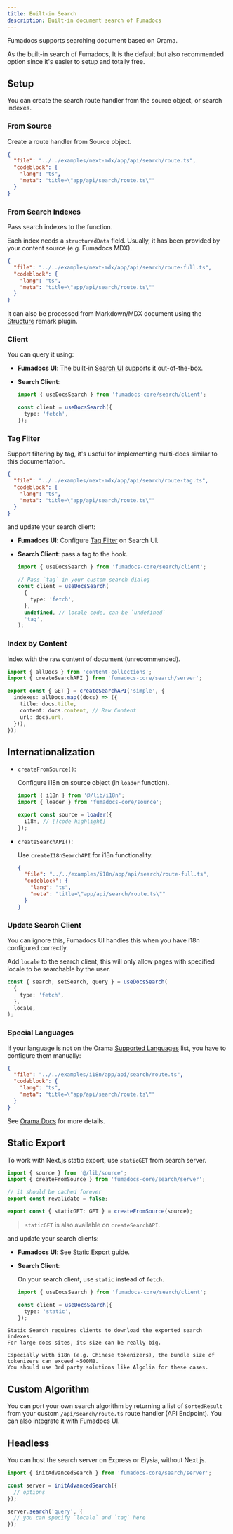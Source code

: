 ```yaml
---
title: Built-in Search
description: Built-in document search of Fumadocs
---
```


Fumadocs supports searching document based on Orama.

As the built-in search of Fumadocs, It is the default but also recommended
option since it's easier to setup and totally free.

## Setup

You can create the search route handler from the source object, or search indexes.

### From Source

Create a route handler from Source object.

```json doc-gen:file
{
  "file": "../../examples/next-mdx/app/api/search/route.ts",
  "codeblock": {
    "lang": "ts",
    "meta": "title=\"app/api/search/route.ts\""
  }
}
```

### From Search Indexes

Pass search indexes to the function.

Each index needs a `structuredData` field.
Usually, it has been provided by your content source (e.g. Fumadocs MDX).

```json doc-gen:file
{
  "file": "../../examples/next-mdx/app/api/search/route-full.ts",
  "codeblock": {
    "lang": "ts",
    "meta": "title=\"app/api/search/route.ts\""
  }
}
```

It can also be processed from Markdown/MDX document using the [Structure](/docs/headless/mdx/structure) remark plugin.

### Client

You can query it using:

- **Fumadocs UI**: The built-in [Search UI](/docs/ui/search) supports it out-of-the-box.
- **Search Client**:

  ```ts twoslash
  import { useDocsSearch } from 'fumadocs-core/search/client';

  const client = useDocsSearch({
    type: 'fetch',
  });
  ```

  <AutoTypeTable type='Extract<import("fumadocs-core/search/client").Client, { type: "fetch" }>' />

### Tag Filter

Support filtering by tag, it's useful for implementing multi-docs similar to this documentation.

```json doc-gen:file
{
  "file": "../../examples/next-mdx/app/api/search/route-tag.ts",
  "codeblock": {
    "lang": "ts",
    "meta": "title=\"app/api/search/route.ts\""
  }
}
```

and update your search client:

- **Fumadocs UI**:
  Configure [Tag Filter](/docs/ui/search#tag-filter) on Search UI.
- **Search Client**:
  pass a tag to the hook.

  ```ts
  import { useDocsSearch } from 'fumadocs-core/search/client';

  // Pass `tag` in your custom search dialog
  const client = useDocsSearch(
    {
      type: 'fetch',
    },
    undefined, // locale code, can be `undefined`
    'tag',
  );
  ```

### Index by Content

Index with the raw content of document (unrecommended).

```ts title="app/api/search/route.ts"
import { allDocs } from 'content-collections';
import { createSearchAPI } from 'fumadocs-core/search/server';

export const { GET } = createSearchAPI('simple', {
  indexes: allDocs.map((docs) => ({
    title: docs.title,
    content: docs.content, // Raw Content
    url: docs.url,
  })),
});
```

## Internationalization

- `createFromSource()`:

  Configure i18n on source object (in `loader` function).

  ```ts title="lib/source.ts"
  import { i18n } from '@/lib/i18n';
  import { loader } from 'fumadocs-core/source';

  export const source = loader({
    i18n, // [!code highlight]
  });
  ```

- `createSearchAPI()`:

  Use `createI18nSearchAPI` for i18n functionality.

  ```json doc-gen:file
  {
    "file": "../../examples/i18n/app/api/search/route-full.ts",
    "codeblock": {
      "lang": "ts",
      "meta": "title=\"app/api/search/route.ts\""
    }
  }
  ```

### Update Search Client

<Callout type="info" title="For Fumadocs UI">
  You can ignore this, Fumadocs UI handles this when you have i18n configured
  correctly.
</Callout>

Add `locale` to the search client, this will only allow pages with specified locale to be searchable by the user.

```ts
const { search, setSearch, query } = useDocsSearch(
  {
    type: 'fetch',
  },
  locale,
);
```

### Special Languages

If your language is not on the Orama [Supported Languages](https://docs.orama.com/open-source/supported-languages#officially-supported-languages) list, you have to configure them manually:

```json doc-gen:file
{
  "file": "../../examples/i18n/app/api/search/route.ts",
  "codeblock": {
    "lang": "ts",
    "meta": "title=\"app/api/search/route.ts\""
  }
}
```

See [Orama Docs](https://docs.orama.com/open-source/supported-languages/using-chinese-with-orama) for more details.

## Static Export

To work with Next.js static export, use `staticGET` from search server.

```ts title="app/api/search/route.ts"
import { source } from '@/lib/source';
import { createFromSource } from 'fumadocs-core/search/server';

// it should be cached forever
export const revalidate = false;

export const { staticGET: GET } = createFromSource(source);
```

> `staticGET` is also available on `createSearchAPI`.

and update your search clients:

- **Fumadocs UI**: See [Static Export](/docs/ui/static-export#built-in-search) guide.

- **Search Client**:

  On your search client, use `static` instead of `fetch`.

  ```ts
  import { useDocsSearch } from 'fumadocs-core/search/client';

  const client = useDocsSearch({
    type: 'static',
  });
  ```

  <AutoTypeTable type='Extract<import("fumadocs-core/search/client").Client, { type: "static" }>' />

<Callout type='warn' title="Be Careful">

    Static Search requires clients to download the exported search indexes.
    For large docs sites, its size can be really big.

    Especially with i18n (e.g. Chinese tokenizers), the bundle size of tokenizers can exceed ~500MB.
    You should use 3rd party solutions like Algolia for these cases.

</Callout>

## Custom Algorithm

You can port your own search algorithm by returning a list of `SortedResult`
from your custom `/api/search/route.ts` route handler (API Endpoint). You can also integrate it
with Fumadocs UI.

<AutoTypeTable path="./content/docs/headless/props.ts" name="SortedResult" />

## Headless

You can host the search server on Express or Elysia, without Next.js.

```ts
import { initAdvancedSearch } from 'fumadocs-core/search/server';

const server = initAdvancedSearch({
  // options
});

server.search('query', {
  // you can specify `locale` and `tag` here
});
```
